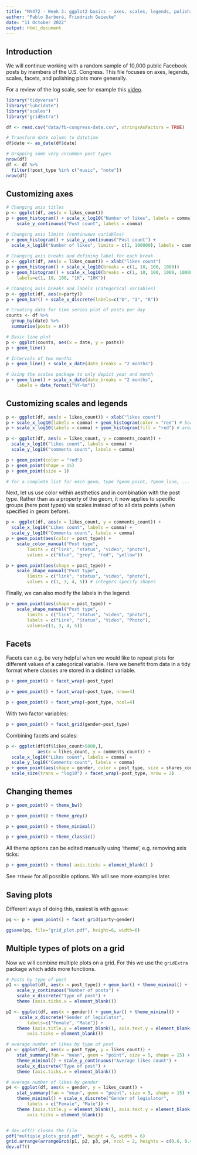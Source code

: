 ```yaml
---
title: "MY472 - Week 3: ggplot2 basics - axes, scales, legends, polishing plots"
author: "Pablo Barberá, Friedrich Geiecke"
date: "11 October 2022"
output: html_document
---
```


## Introduction

We will continue working with a random sample of 10,000 public Facebook posts by members of the U.S. Congress. This file focuses on axes, legends, scales, facets, and polishing plots more generally.

For a review of the log scale, see for example this [video](https://www.youtube.com/watch?v=sBhEi4L91Sg).

```r
library("tidyverse")
library("lubridate")
library("scales")
library("gridExtra")
```

```r
df <- read.csv("data/fb-congress-data.csv", stringsAsFactors = TRUE)

# Transform date column to datetime
df$date <- as_date(df$date)

# Dropping some very uncommon post types
nrow(df)
df <- df %>%
  filter(!post_type %in% c("music", "note"))
nrow(df)
```

## Customizing axes

```r

# Changing axis titles
p <- ggplot(df, aes(x = likes_count))
p + geom_histogram() + scale_x_log10("Number of likes", labels = comma) +
    scale_y_continuous("Post count", labels = comma)

# Changing axis limits (continuous variables)
p + geom_histogram() + scale_y_continuous("Post count") +
  scale_x_log10("Number of likes", limits = c(1, 100000), labels = comma)
    
# Changing axis breaks and defining label for each break
p <- ggplot(df, aes(x = likes_count)) + xlab("likes count")
p + geom_histogram() + scale_x_log10(breaks = c(1, 10, 100, 1000))
p + geom_histogram() + scale_x_log10(breaks = c(1, 10, 100, 1000, 10000),
    labels=c(1, 10, 100, "1K", "10K"))

# Changing axis breaks and labels (categorical variables)
p <- ggplot(df, aes(x=party))
p + geom_bar() + scale_x_discrete(labels=c("D", "I", "R"))

# Creating data for time series plot of posts per day
counts <- df %>%
  group_by(date) %>% 
  summarise(posts = n())

# Basic line plot
p <- ggplot(counts, aes(x = date, y = posts))
p + geom_line()

# Intervals of two months
p + geom_line() + scale_x_date(date_breaks = "2 months")

# Using the scales package to only depict year and month
p + geom_line() + scale_x_date(date_breaks = "2 months", 
    labels = date_format("%Y-%m"))
```

## Customizing scales and legends

```r
p <- ggplot(df, aes(x = likes_count)) + xlab("likes count")
p + scale_x_log10(labels = comma) + geom_histogram(color = "red") # border of geoms
p + scale_x_log10(labels = comma) + geom_histogram(fill = "red") # area of geoms

p <- ggplot(df, aes(x = likes_count, y = comments_count)) +
  scale_x_log10("likes count", labels = comma) +
  scale_y_log10("comments count", labels = comma)

p + geom_point(color = "red")
p + geom_point(shape = 15)
p + geom_point(size = 1)

# for a complete list for each geom, type ?geom_point, ?geom_line, ...
```

Next, let us use color within aesthetics and in combination with the post type. Rather than as a property of the geom, it now applies to specific groups (here post types) via scales  instead of to all data points (when specified in geom before).

```r
p <- ggplot(df, aes(x = likes_count, y = comments_count)) +
  scale_x_log10("Likes count", labels = comma) +
  scale_y_log10("Comments count", labels = comma)
p + geom_point(aes(color = post_type)) +
    scale_color_manual("Post type",
        limits = c("link", "status", "video", "photo"),
        values = c("blue", "grey", "red", "yellow"))

p + geom_point(aes(shape = post_type)) +
    scale_shape_manual("Post type",
        limits = c("link", "status", "video", "photo"),
        values = c(1, 3, 4, 5)) # integers specify shapes
```

Finally, we can also modify the labels in the legend:

```r
p + geom_point(aes(shape = post_type)) +
    scale_shape_manual("Post type",
        limits = c("link", "status", "video", "photo"),
        labels = c("Link", "Status", "Video", "Photo"),
        values=c(1, 3, 4, 5))
```

## Facets

Facets can e.g. be very helpful when we would like to repeat plots for different values of a categorical variable. Here we benefit from data in a tidy format where classes are stored in a distinct variable.

```r
p + geom_point() + facet_wrap(~post_type)

p + geom_point() + facet_wrap(~post_type, nrow=4)

p + geom_point() + facet_wrap(~post_type, ncol=4)
```

With two factor variables:

```r
p + geom_point() + facet_grid(gender~post_type)
```

Combining facets and scales:

```r
p <- ggplot(df[df$likes_count>5000,], 
            aes(x = likes_count, y = comments_count)) +
  scale_x_log10("Likes count", labels = comma) +
  scale_y_log10("Comments count", labels = comma)
p + geom_point(aes(shape = gender, color = post_type, size = shares_count)) +
  scale_size(trans = "log10") + facet_wrap(~post_type, nrow = 2)  
```


## Changing themes

```r
p + geom_point() + theme_bw()

p + geom_point() + theme_grey()

p + geom_point() + theme_minimal()

p + geom_point() + theme_classic()
```

All theme options can be edited manually using 'theme', e.g. removing axis ticks:

```r
p + geom_point() + theme( axis.ticks = element_blank() )
```

See `?theme` for all possible options. We will see more examples later.

## Saving plots

Different ways of doing this, easiest is with `ggsave`:

```r
pq <- p + geom_point() + facet_grid(party~gender)

ggsave(pq, file="grid_plot.pdf", height=6, width=6)
```

## Multiple types of plots on a grid

Now we will combine multiple plots on a grid. For this we use the `gridExtra` package which adds more functions.

```r
# Posts by type of post
p1 <- ggplot(df, aes(x = post_type)) + geom_bar() + theme_minimal() +
    scale_y_continuous("Number of posts") + 
    scale_x_discrete("Type of post") +
    theme (axis.ticks.x = element_blank())

p2 <- ggplot(df, aes(x = gender)) + geom_bar() + theme_minimal() +
     scale_x_discrete("Gender of legislator", 
        labels=c("Female", "Male")) +   
    theme (axis.title.y = element_blank(), axis.text.y = element_blank(),
        axis.ticks = element_blank())

# average number of likes by type of post
p3 <- ggplot(df, aes(x = post_type, y = likes_count)) + 
    stat_summary(fun = "mean", geom = "point", size = 5, shape = 15) +
    theme_minimal() + scale_y_continuous("Average likes count") +
    scale_x_discrete("Type of post") +
    theme (axis.ticks.x = element_blank()) 

# average number of likes by gender
p4 <- ggplot(df, aes(x = gender, y = likes_count)) + 
    stat_summary(fun = "mean", geom = "point", size = 5, shape = 15) +
    theme_minimal() + scale_x_discrete("Gender of legislator", 
        labels = c("Female", "Male")) +   
    theme (axis.title.y = element_blank(), axis.text.y = element_blank(),
        axis.ticks = element_blank())


# dev.off() closes the file
pdf("multiple_plots_grid.pdf", height = 6, width = 6)
grid.arrange(arrangeGrob(p1, p2, p3, p4, ncol = 2, heights = c(0.6, 0.4)))
dev.off()
```
